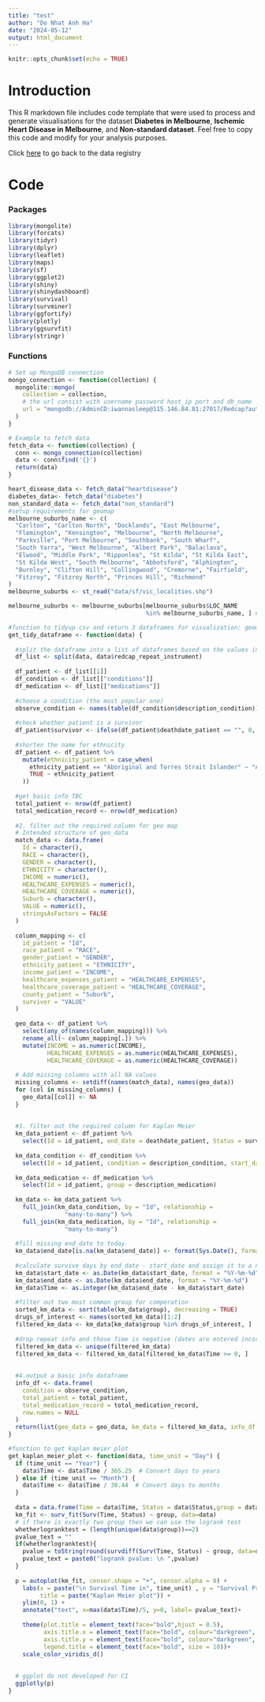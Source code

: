 ```yaml
---
title: "test"
author: "Do Nhat Anh Ha"
date: "2024-05-12"
output: html_document
---
```


```r
knitr::opts_chunk$set(echo = TRUE)
```

# Introduction

This R markdown file includes code template that were used to process and generate visualisations for the dataset **Diabetes in Melbourne**, **Ischemic Heart Disease in Melbourne**, and **Non-standard dataset**. Feel free to copy this code and modify for your analysis purposes.

Click [here](http://115.146.86.176/view/DDC0001) to go back to the data registry

# Code

### Packages
```r
library(mongolite)
library(forcats)
library(tidyr)
library(dplyr)
library(leaflet)
library(maps)
library(sf)
library(ggplot2)
library(shiny)
library(shinydashboard)
library(survival)
library(survminer)
library(ggfortify)
library(plotly)
library(ggsurvfit)
library(stringr)
```

### Functions
```r
# Set up MongoDB connection
mongo_connection <- function(collection) {
  mongolite::mongo(
    collection = collection,
    # the url consist with username password host_ip port and db_name
    url = "mongodb://AdminCD:iwannasleep@115.146.84.81:27017/Redcap?authSource=admin"
  )
}

# Example to fetch data
fetch_data <- function(collection) {
  conn <- mongo_connection(collection)
  data <- conn$find('{}')
  return(data)
}

heart_disease_data <- fetch_data("heartdisease")
diabetes_data<- fetch_data("diabetes")
non_standard_data <- fetch_data("non_standard")
#setup requirements for geomap
melbourne_suburbs_name <- c(
  "Carlton", "Carlton North", "Docklands", "East Melbourne",
  "Flemington", "Kensington", "Melbourne", "North Melbourne",
  "Parkville", "Port Melbourne", "Southbank", "South Wharf",
  "South Yarra", "West Melbourne", "Albert Park", "Balaclava",
  "Elwood", "Middle Park", "Ripponlea", "St Kilda", "St Kilda East",
  "St Kilda West", "South Melbourne", "Abbotsford", "Alphington",
  "Burnley", "Clifton Hill", "Collingwood", "Cremorne", "Fairfield",
  "Fitzroy", "Fitzroy North", "Princes Hill", "Richmond"
)
melbourne_suburbs <- st_read("data/sf/vic_localities.shp")

melbourne_suburbs <- melbourne_suburbs[melbourne_suburbs$LOC_NAME
                                       %in% melbourne_suburbs_name, ] #enable this line to view only melbourne county

#function to tidyup csv and return 3 dataframes for visualization: geomap_data, km_data, and info_data
get_tidy_dataframe <- function(data) {
  
  #split the dataframe into a list of dataframes based on the values in 'redcap_repeat_instrument'
  df_list <- split(data, data$redcap_repeat_instrument)
  
  df_patient <- df_list[[1]]
  df_condition <- df_list[["conditions"]]
  df_medication <- df_list[["medications"]]
  
  #choose a condition (the most popular one)
  observe_condition <- names(table(df_condition$description_condition))[which.max(table(df_condition$description_condition))]
  
  #check whether patient is a survivor
  df_patient$survivor <- ifelse(df_patient$deathdate_patient == "", 0, 1) 
  
  #shorten the name for ethnicity
  df_patient <- df_patient %>%
    mutate(ethnicity_patient = case_when(
      ethnicity_patient == "Aboriginal and Torres Strait Islander" ~ "Aboriginal",
      TRUE ~ ethnicity_patient
    ))
  
  #get basic info TBC
  total_patient <- nrow(df_patient)
  total_medication_record <- nrow(df_medication)
  
  #2. filter out the required column for geo map
  # Intended structure of geo_data
  match_data <- data.frame(
    Id = character(),
    RACE = character(),
    GENDER = character(),
    ETHNICITY = character(),
    INCOME = numeric(),
    HEALTHCARE_EXPENSES = numeric(),
    HEALTHCARE_COVERAGE = numeric(),
    Suburb = character(),
    VALUE = numeric(),
    stringsAsFactors = FALSE
  )
  
  column_mapping <- c(
    id_patient = "Id",
    race_patient = "RACE",
    gender_patient = "GENDER",
    ethnicity_patient = "ETHNICITY",
    income_patient = "INCOME",
    healthcare_expenses_patient = "HEALTHCARE_EXPENSES",
    healthcare_coverage_patient = "HEALTHCARE_COVERAGE",
    county_patient = "Suburb",
    survivor = "VALUE"
  )
  
  geo_data <- df_patient %>%
    select(any_of(names(column_mapping))) %>%
    rename_all(~ column_mapping[.]) %>%
    mutate(INCOME = as.numeric(INCOME),
           HEALTHCARE_EXPENSES = as.numeric(HEALTHCARE_EXPENSES),
           HEALTHCARE_COVERAGE = as.numeric(HEALTHCARE_COVERAGE))
  
  # Add missing columns with all NA values
  missing_columns <- setdiff(names(match_data), names(geo_data))
  for (col in missing_columns) {
    geo_data[[col]] <- NA
  }
  
  
  #3. filter out the required column for Kaplan Meier
  km_data_patient <- df_patient %>%
    select(Id = id_patient, end_date = deathdate_patient, Status = survivor)
  
  km_data_condition <- df_condition %>%
    select(Id = id_patient, condition = description_condition, start_date = start_condition)
  
  km_data_medication <- df_medication %>%
    select(Id = id_patient, group = description_medication)
  
  km_data <- km_data_patient %>%
    full_join(km_data_condition, by = "Id", relationship =
                "many-to-many") %>%
    full_join(km_data_medication, by = "Id", relationship =
                "many-to-many")
  
  #fill missing end_date to today
  km_data$end_date[is.na(km_data$end_date)] <- format(Sys.Date(), format = "%Y-%m-%d")
  
  #calculate survive days by end_date - start_date and assign it to a new column called Times
  km_data$start_date <- as.Date(km_data$start_date, format = "%Y-%m-%d")
  km_data$end_date <- as.Date(km_data$end_date, format = "%Y-%m-%d")
  km_data$Time <- as.integer(km_data$end_date - km_data$start_date)
  
  #filter out two most common group for comperation
  sorted_km_data <- sort(table(km_data$group), decreasing = TRUE)
  drugs_of_interest <- names(sorted_km_data)[1:2]
  filtered_km_data <- km_data[km_data$group %in% drugs_of_interest, ]
  
  #drop repeat info and those Time is negative (dates are entered incorrectly)
  filtered_km_data <- unique(filtered_km_data)
  filtered_km_data <- filtered_km_data[filtered_km_data$Time >= 0, ]
  
  
  #4.output a basic info dataframe
  info_df <- data.frame(
    condition = observe_condition,
    total_patient = total_patient,
    total_medication_record = total_medication_record,
    row.names = NULL
  )
  return(list(geo_data = geo_data, km_data = filtered_km_data, info_df = info_df))
}

#function to get kaplan meier plot
get_kaplan_meier_plot <- function(data, time_unit = "Day") {
  if (time_unit == "Year") {
    data$Time <- data$Time / 365.25  # Convert days to years
  } else if (time_unit == "Month") {
    data$Time <- data$Time / 30.44  # Convert days to months
  }
  
  data = data.frame(Time = data$Time, Status = data$Status,group = data$group)
  km_fit <- surv_fit(Surv(Time, Status) ~ group, data=data)
  # if there is exactly two group then we can use the logrank test 
  whetherlogranktest = (length(unique(data$group))==2)
  pvalue_text = ""
  if(whetherlogranktest){
    pvalue = toString(round(survdiff(Surv(Time, Status) ~ group, data=data)$pvalue,8))
    pvalue_text = paste0("logrank pvalue: \n ",pvalue)
  }
  
  p = autoplot(km_fit, censor.shape = "+", censor.alpha = 0) + 
    labs(x = paste("\n Survival Time in", time_unit) , y = "Survival Probabilities \n", 
         title = paste("Kaplan Meier plot")) + 
    ylim(0, 1) +
    annotate("text", x=max(data$Time)/5, y=0, label= pvalue_text)+
    
    theme(plot.title = element_text(face="bold",hjust = 0.5), 
          axis.title.x = element_text(face="bold", colour="darkgreen", size = 11),
          axis.title.y = element_text(face="bold", colour="darkgreen", size = 11),
          legend.title = element_text(face="bold", size = 10))+
    scale_color_viridis_d()
  
  
  # ggplot do not developed for CI
  ggplotly(p)
}
```









